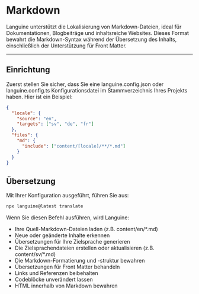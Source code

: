 # Markdown

Languine unterstützt die Lokalisierung von Markdown-Dateien, ideal für Dokumentationen, Blogbeiträge und inhaltsreiche Websites. Dieses Format bewahrt die Markdown-Syntax während der Übersetzung des Inhalts, einschließlich der Unterstützung für Front Matter.

---

## Einrichtung

Zuerst stellen Sie sicher, dass Sie eine languine.config.json oder languine.config.ts Konfigurationsdatei im Stammverzeichnis Ihres Projekts haben. Hier ist ein Beispiel:

```json
{
  "locale": {
    "source": "en",
    "targets": ["sv", "de", "fr"]
  },
  "files": {
    "md": {
      "include": ["content/[locale]/**/*.md"]
    }
  }
}
```

## Übersetzung

Mit Ihrer Konfiguration ausgeführt, führen Sie aus:

```bash
npx languine@latest translate
```

Wenn Sie diesen Befehl ausführen, wird Languine:

- Ihre Quell-Markdown-Dateien laden (z.B. content/en/*.md)
- Neue oder geänderte Inhalte erkennen
- Übersetzungen für Ihre Zielsprache generieren
- Die Zielsprachendateien erstellen oder aktualisieren (z.B. content/sv/*.md)
- Die Markdown-Formatierung und -struktur bewahren
- Übersetzungen für Front Matter behandeln
- Links und Referenzen beibehalten
- Codeblöcke unverändert lassen
- HTML innerhalb von Markdown bewahren

